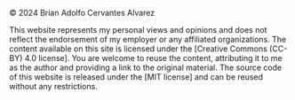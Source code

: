 © 2024 Brian Adolfo Cervantes Alvarez

This website represents my personal views and opinions and does not reflect the endorsement of my employer or any affiliated organizations. The content available on this site is licensed under the [Creative Commons (CC-BY) 4.0 license]. You are welcome to reuse the content, attributing it to me as the author and providing a link to the original material. The source code of this website is released under the [MIT license] and can be reused without any restrictions.